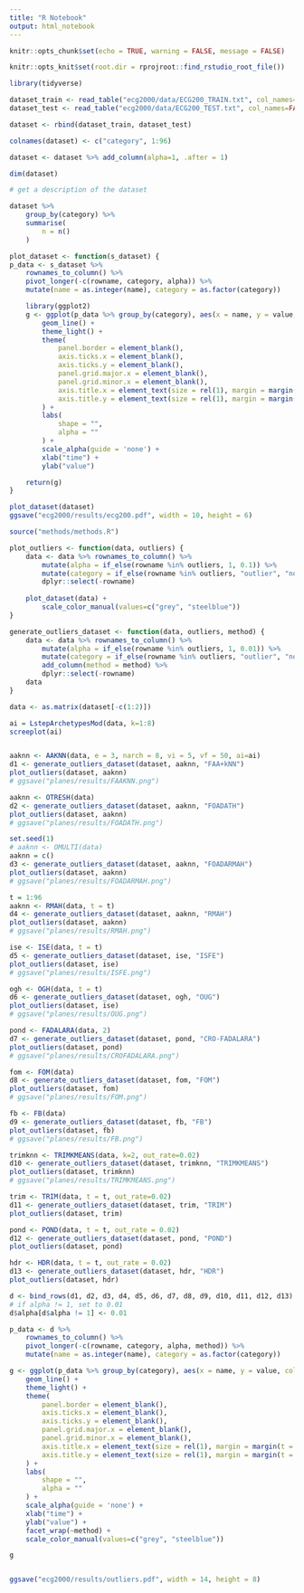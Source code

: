 ```yaml
---
title: "R Notebook"
output: html_notebook
---
```


```r
knitr::opts_chunk$set(echo = TRUE, warning = FALSE, message = FALSE)

knitr::opts_knit$set(root.dir = rprojroot::find_rstudio_root_file())
```

```r
library(tidyverse)
```

```r
dataset_train <- read_table("ecg2000/data/ECG200_TRAIN.txt", col_names=FALSE)
dataset_test <- read_table("ecg2000/data/ECG200_TEST.txt", col_names=FALSE)

dataset <- rbind(dataset_train, dataset_test)

colnames(dataset) <- c("category", 1:96)

dataset <- dataset %>% add_column(alpha=1, .after = 1)

dim(dataset)
```

```r
# get a description of the dataset

dataset %>% 
    group_by(category) %>%
    summarise(
        n = n()
    )
```

```r

plot_dataset <- function(s_dataset) {
p_data <- s_dataset %>%
    rownames_to_column() %>%
    pivot_longer(-c(rowname, category, alpha)) %>%
    mutate(name = as.integer(name), category = as.factor(category))

    library(ggplot2)
    g <- ggplot(p_data %>% group_by(category), aes(x = name, y = value, color = category, group = rowname, alpha=alpha)) +
        geom_line() +
        theme_light() +
        theme(
            panel.border = element_blank(),
            axis.ticks.x = element_blank(),
            axis.ticks.y = element_blank(),
            panel.grid.major.x = element_blank(),
            panel.grid.minor.x = element_blank(),
            axis.title.x = element_text(size = rel(1), margin = margin(t = 20, r = 0, b = 0, l = 0)),
            axis.title.y = element_text(size = rel(1), margin = margin(t = 0, r = 20, b = 0, l = 0)),
        ) +
        labs(
            shape = "",
            alpha = ""
        ) +
        scale_alpha(guide = 'none') +
        xlab("time") +
        ylab("value")

    return(g)
}
```

```r
plot_dataset(dataset)
ggsave("ecg2000/results/ecg200.pdf", width = 10, height = 6)
```


```r
source("methods/methods.R")
```


```r

plot_outliers <- function(data, outliers) {
    data <- data %>% rownames_to_column() %>%
        mutate(alpha = if_else(rowname %in% outliers, 1, 0.1)) %>%
        mutate(category = if_else(rowname %in% outliers, "outlier", "no outlier")) %>%
        dplyr::select(-rowname)
    
    plot_dataset(data) +
        scale_color_manual(values=c("grey", "steelblue"))    
}

generate_outliers_dataset <- function(data, outliers, method) {
    data <- data %>% rownames_to_column() %>%
        mutate(alpha = if_else(rowname %in% outliers, 1, 0.01)) %>%
        mutate(category = if_else(rowname %in% outliers, "outlier", "no outlier")) %>%
        add_column(method = method) %>%
        dplyr::select(-rowname)
    data
}
```

```r
data <- as.matrix(dataset[-c(1:2)])
```

```r
ai = LstepArchetypesMod(data, k=1:8)
screeplot(ai)
```

```r
```

```r
aaknn <- AAKNN(data, e = 3, narch = 8, vi = 5, vf = 50, ai=ai)
d1 <- generate_outliers_dataset(dataset, aaknn, "FAA+kNN")
plot_outliers(dataset, aaknn)
# ggsave("planes/results/FAAKNN.png")
```

```r
aaknn <- OTRESH(data)
d2 <- generate_outliers_dataset(dataset, aaknn, "FOADATH")
plot_outliers(dataset, aaknn)
# ggsave("planes/results/FOADATH.png")
```

```r
set.seed(1)
# aaknn <- OMULTI(data)
aaknn = c()
d3 <- generate_outliers_dataset(dataset, aaknn, "FOADARMAH")
plot_outliers(dataset, aaknn)
# ggsave("planes/results/FOADARMAH.png")
```


```r
t = 1:96
aaknn <- RMAH(data, t = t)
d4 <- generate_outliers_dataset(dataset, aaknn, "RMAH")
plot_outliers(dataset, aaknn)
# ggsave("planes/results/RMAH.png")
```


```r
ise <- ISE(data, t = t)
d5 <- generate_outliers_dataset(dataset, ise, "ISFE")
plot_outliers(dataset, ise)
# ggsave("planes/results/ISFE.png")

```

```r
ogh <- OGH(data, t = t)
d6 <- generate_outliers_dataset(dataset, ogh, "OUG")
plot_outliers(dataset, ise)
# ggsave("planes/results/OUG.png")

```


```r
pond <- FADALARA(data, 2)
d7 <- generate_outliers_dataset(dataset, pond, "CRO-FADALARA")
plot_outliers(dataset, pond)
# ggsave("planes/results/CROFADALARA.png")
```


```r
fom <- FOM(data)
d8 <- generate_outliers_dataset(dataset, fom, "FOM")
plot_outliers(dataset, fom)
# ggsave("planes/results/FOM.png")

```

```r
fb <- FB(data)
d9 <- generate_outliers_dataset(dataset, fb, "FB")
plot_outliers(dataset, fb)
# ggsave("planes/results/FB.png")

```

```r
trimknn <- TRIMKMEANS(data, k=2, out_rate=0.02)
d10 <- generate_outliers_dataset(dataset, trimknn, "TRIMKMEANS")
plot_outliers(dataset, trimknn)
# ggsave("planes/results/TRIMKMEANS.png")
```

```r
trim <- TRIM(data, t = t, out_rate=0.02)
d11 <- generate_outliers_dataset(dataset, trim, "TRIM")
plot_outliers(dataset, trim)
```

```r
pond <- POND(data, t = t, out_rate = 0.02)
d12 <- generate_outliers_dataset(dataset, pond, "POND")
plot_outliers(dataset, pond)
```

```r
hdr <- HDR(data, t = t, out_rate = 0.02)
d13 <- generate_outliers_dataset(dataset, hdr, "HDR")
plot_outliers(dataset, hdr)
```


```r

d <- bind_rows(d1, d2, d3, d4, d5, d6, d7, d8, d9, d10, d11, d12, d13)
# if alpha != 1, set to 0.01
d$alpha[d$alpha != 1] <- 0.01
```

```r
p_data <- d %>%
    rownames_to_column() %>%
    pivot_longer(-c(rowname, category, alpha, method)) %>%
    mutate(name = as.integer(name), category = as.factor(category))
```


```r
g <- ggplot(p_data %>% group_by(category), aes(x = name, y = value, color = category, group = rowname, alpha=alpha)) +
    geom_line() +
    theme_light() +
    theme(
        panel.border = element_blank(),
        axis.ticks.x = element_blank(),
        axis.ticks.y = element_blank(),
        panel.grid.major.x = element_blank(),
        panel.grid.minor.x = element_blank(),
        axis.title.x = element_text(size = rel(1), margin = margin(t = 20, r = 0, b = 0, l = 0)),
        axis.title.y = element_text(size = rel(1), margin = margin(t = 0, r = 20, b = 0, l = 0)),
    ) +
    labs(
        shape = "",
        alpha = ""
    ) +
    scale_alpha(guide = 'none') +
    xlab("time") +
    ylab("value") +
    facet_wrap(~method) +
    scale_color_manual(values=c("grey", "steelblue"))    

g


ggsave("ecg2000/results/outliers.pdf", width = 14, height = 8)
```




